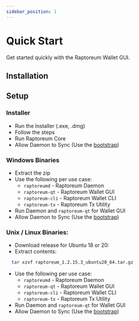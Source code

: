 ```yaml
---
sidebar_position: 1
---
```


# Quick Start

Get started quickly with the Raptoreum Wallet GUI.

<!-- <ReactPlayer playing controls url={[
    {src: `${require('./assets/placeholder.webm').default}`, type: 'video/webm'}]} /> -->


## Installation

<Tabs>
  <TabItem value="windows" label="Windows" default>
    <ReleaseWidget releaseType="windows" />
  </TabItem>
  <TabItem value="mac" label="Mac" default>
      <ReleaseWidget releaseType="mac" />
  </TabItem>
  <TabItem value="unixlinux" label="Unix / Linux">
    <ReleaseWidget releaseType="ubuntu" />  
  </TabItem>
</Tabs>

## Setup

### Installer

- Run the Installer (.exe, .dmg)
- Follow the steps
- Run Raptoreum Core
- Allow Daemon to Sync (Use the [bootstrap](/docs/wallet/bootstrap))

### Windows Binaries

- Extract the zip
- Use the following per use case:
  * `raptoreumd` - Raptoreum Daemon
  * `raptoreum-qt` - Raptoreum Wallet GUI
  * `raptoreum-cli` - Raptoreum Wallet CLI
  * `raptoreum-tx` - Raptoreum Tx Utility
- Run Daemon and `raptoreum-qt` for Wallet GUI
- Allow Daemon to Sync (Use the [bootstrap](/docs/wallet/bootstrap))

### Unix / Linux Binaries:

- Download release for Ubuntu 18 or 20:
- Extract contents:
```bash
  tar xzvf raptoreum_1.2.15.3_ubuntu20_64.tar.gz
```
- Use the following per use case:
  * `raptoreumd` - Raptoreum Daemon
  * `raptoreum-qt` - Raptoreum Wallet GUI
  * `raptoreum-cli` - Raptoreum Wallet CLI
  * `raptoreum-tx` - Raptoreum Tx Utility
- Run Daemon and `raptoreum-qt` for Wallet GUI
- Allow Daemon to Sync (Use the [bootstrap](/docs/wallet/bootstrap))

